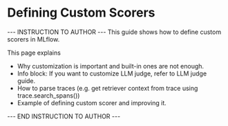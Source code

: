 # Defining Custom Scorers

--- INSTRUCTION TO AUTHOR ---
This guide shows how to define custom scorers in MLflow.

This page explains
- Why customization is important and built-in ones are not enough.
- Info block: If you want to customize LLM judge, refer to LLM judge guide.
- How to parse traces (e.g. get retriever context from trace using trace.search_spans())
- Example of defining custom scorer and improving it.

--- END INSTRUCTION TO AUTHOR ---



